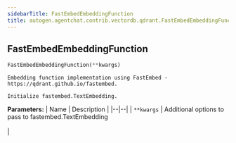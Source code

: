 ```yaml
---
sidebarTitle: FastEmbedEmbeddingFunction
title: autogen.agentchat.contrib.vectordb.qdrant.FastEmbedEmbeddingFunction
---
```

<h2 id="autogen.agentchat.contrib.vectordb.qdrant.FastEmbedEmbeddingFunction" class="doc doc-heading">
    <code class="doc-symbol doc-symbol-heading doc-symbol-class"></code>
    <span class="doc doc-object-name doc-class-name">FastEmbedEmbeddingFunction</span>
</h2>

```python
FastEmbedEmbeddingFunction(**kwargs)
```

    Embedding function implementation using FastEmbed - https://qdrant.github.io/fastembed.
    
    Initialize fastembed.TextEmbedding.

<b>Parameters:</b>
| Name | Description |
|--|--|
| `**kwargs` | Additional options to pass to fastembed.TextEmbedding<br/><br/> |